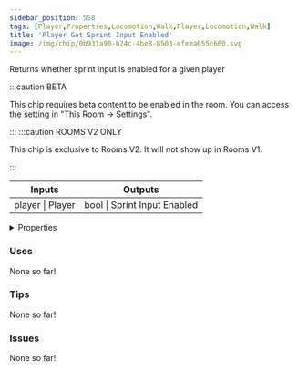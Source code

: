 ```yaml
---
sidebar_position: 558
tags: [Player,Properties,Locomotion,Walk,Player,Locomotion,Walk]
title: 'Player Get Sprint Input Enabled'
image: /img/chip/0b931a90-b24c-4be8-8503-efeea655c660.svg
---
```


Returns whether sprint input is enabled for a given player

:::caution BETA

This chip requires beta content to be enabled in the room. You can access the setting in "This Room -> Settings".

:::
:::caution ROOMS V2 ONLY

This chip is exclusive to Rooms V2. It will not show up in Rooms V1.

:::


<IChip uuid="0b931a90-b24c-4be8-8503-efeea655c660"/>

<table><thead><tr><th>Inputs</th><th>Outputs</th></tr></thead><tbody><tr><td>player | Player</td><td>bool | Sprint Input Enabled</td></tr></tbody></table>

<details>
  <summary>Properties</summary>
  <div>
    <div>
    <table>
      <tbody>
        <tr>
          <td>Is beta required?</td>
          <td>Yes</td>
        </tr>
        <tr>
          <td>Is chip a trolling risk?</td>
          <td>No</td>
        </tr>
        <tr>
          <td>Is chip a role assignment risk?</td>
          <td>No</td>
        </tr>
        <tr>
          <td>Chip UUID</td>
          <td>0b931a90-b24c-4be8-8503-efeea655c660</td>
        </tr>
        <tr>
          <td>Room availability</td>
          <td>Rooms V2 only</td>
        </tr>
      </tbody>
    </table>
    </div>
  </div>
</details>

### Uses

None so far!

### Tips

None so far!

### Issues

None so far!